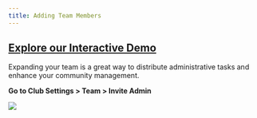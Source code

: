 ```yaml
---
title: Adding Team Members
---
```


[Explore our Interactive Demo](https://intros-ai.navattic.com/n79s0tys)
-----------------------------------------------------------

Expanding your team is a great way to distribute administrative tasks and enhance your community management.

**Go to Club Settings > Team > Invite Admin**

![](/images/adding-team-members-1-optim.png)

